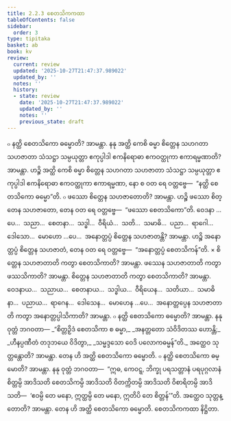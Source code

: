 ```yaml
---
title: 2.2.3 စေတသိကကထာ
tableOfContents: false
sidebar:
  order: 3
type: tipitaka
basket: ab
book: kv
review:
  current: review
  updated: '2025-10-27T21:47:37.989022'
  updated_by: ''
  notes: ''
  history:
  - state: review
    date: '2025-10-27T21:47:37.989022'
    updated_by: ''
    notes: ''
    previous_state: draft
---
```



<ReviewStatus review={frontmatter.review} showDetails={true} />

<HypothesisAnnotation frontmatter={frontmatter} />

<DynamicBreadcrumb />

<Division number="475" book="kv" e="ch" v="32" p="253">

<Paragraph number="1627" book="kv">
๐ နတ္ထိ စေတသိကော ဓမ္မောတိ? အာမန္တာ. နနု အတ္ထိ ကေစိ ဓမ္မာ စိတ္တေန သဟဂတာ သဟဇာတာ သံသဋ္ဌာ သမ္ပယုတ္တာ ဧကုပ္ပါဒါ ဧကနိရောဓာ ဧကဝတ္ထုကာ ဧကာရမ္မဏာတိ? အာမန္တာ. ဟဉ္စိ အတ္ထိ ကေစိ ဓမ္မာ စိတ္တေန သဟဂတာ သဟဇာတာ သံသဋ္ဌာ သမ္ပယုတ္တာ ဧကုပ္ပါဒါ ဧကနိရောဓာ ဧကဝတ္ထုကာ ဧကာရမ္မဏာ, နော စ ဝတ ရေ ဝတ္တဗ္ဗေ—  “နတ္ထိ စေတသိကော ဓမ္မော”တိ.
</Paragraph>

<Paragraph number="1628" book="kv">
๐ ဖဿော စိတ္တေန သဟဇာတောတိ? အာမန္တာ. ဟဉ္စိ ဖဿော စိတ္တေန သဟဇာတော, တေန ဝတ ရေ ဝတ္တဗ္ဗေ—  “ဖဿော စေတသိကော”တိ. ဝေဒနာ …ပေ…  သညာ…  စေတနာ…  သဒ္ဓါ…  ဝီရိယံ…  သတိ…  သမာဓိ…  ပညာ…  ရာဂေါ…  ဒေါသော…  မောဟော …ပေ…  အနောတ္တပ္ပံ စိတ္တေန သဟဇာတန္တိ? အာမန္တာ. ဟဉ္စိ အနောတ္တပ္ပံ စိတ္တေန သဟဇာတံ, တေန ဝတ ရေ ဝတ္တဗ္ဗေ—  “အနောတ္တပ္ပံ စေတသိကန်”တိ.
</Paragraph>

</Division>
<Division number="476" book="kv" e="ch" v="32" p="253">

<Paragraph number="1629" book="kv">
× စိတ္တေန သဟဇာတာတိ ကတွာ စေတသိကာတိ? အာမန္တာ. ဖဿေန သဟဇာတာတိ ကတွာ ဖဿသိကာတိ? အာမန္တာ. စိတ္တေန သဟဇာတာတိ ကတွာ စေတသိကာတိ? အာမန္တာ. ဝေဒနာယ…  သညာယ…  စေတနာယ…  သဒ္ဓါယ…  ဝီရိယေန…  သတိယာ…  သမာဓိနာ…  ပညာယ…  ရာဂေန…  ဒေါသေန…  မောဟေန …ပေ…  အနောတ္တပ္ပေန သဟဇာတာတိ ကတွာ အနောတ္တပ္ပါသိကာတိ? အာမန္တာ.
</Paragraph>

</Division>
<Division number="477" book="kv" e="ch" v="32" p="254">

<Paragraph number="1630" book="kv">
๐ နတ္ထိ စေတသိကော ဓမ္မောတိ? အာမန္တာ. နနု ဝုတ္တံ ဘဂဝတာ—
</Paragraph>

<Paragraph number="1631" type="verses" book="kv">
_“စိတ္တဉှိဒံ စေတသိကာ စ ဓမ္မာ,_  
_အနတ္တတော သံဝိဒိတဿ ဟောန္တိ;_  
_ဟီနပ္ပဏီတံ တဒုဘယေ ဝိဒိတွာ,_  
_သမ္မဒ္ဒသော ဝေဒိ ပလောကဓမ္မန်”တိ._  

</Paragraph>

<Paragraph number="1632" book="kv">
အတ္ထေဝ သုတ္တန္တောတိ? အာမန္တာ. တေန ဟိ အတ္ထိ စေတသိကော ဓမ္မောတိ.
</Paragraph>

<Paragraph number="1633" book="kv">
๐ နတ္ထိ စေတသိကော ဓမ္မောတိ? အာမန္တာ. နနု ဝုတ္တံ ဘဂဝတာ—  “ဣဓ, ကေဝဋ္ဋ, ဘိက္ခု ပရသတ္တာနံ ပရပုဂ္ဂလာနံ စိတ္တမ္ပိ အာဒိသတိ စေတသိကမ္ပိ အာဒိသတိ ဝိတက္ကိတမ္ပိ အာဒိသတိ ဝိစာရိတမ္ပိ အာဒိသတိ—  ‘ဧဝမ္ပိ တေ မနော, ဣတ္ထမ္ပိ တေ မနော, ဣတိပိ တေ စိတ္တန်’”တိ. အတ္ထေဝ သုတ္တန္တောတိ? အာမန္တာ. တေန ဟိ အတ္ထိ စေတသိကော ဓမ္မောတိ.

</Paragraph>
</Division>

<Paragraph number="1634" type="center" book="kv">
စေတသိကကထာ နိဋ္ဌိတာ.
</Paragraph>